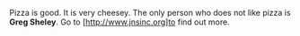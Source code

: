 Pizza is good. It is very cheesey. The only person who does not like pizza is '''Greg Sheley'''. Go to [http://www.jnsinc.org]to find out more.